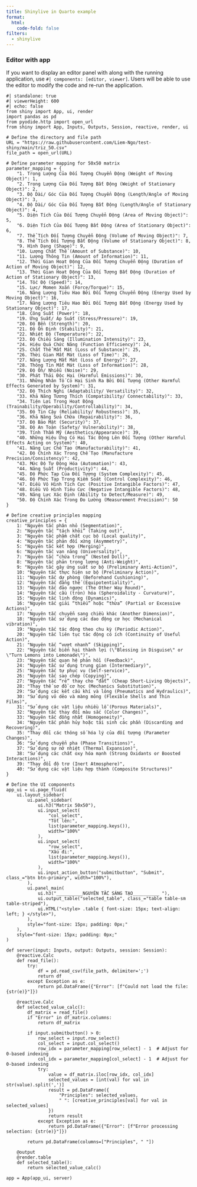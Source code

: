 ```yaml
---
title: Shinylive in Quarto example
format: 
  html:
    code-fold: false
filters:
  - shinylive
---
```

### Editor with app

If you want to display an editor panel with along with the running application, use `#| components: [editor, viewer]`. Users will be able to use the editor to modify the code and re-run the application.

```shinylive-python
#| standalone: true
#| viewerHeight: 600
#| echo: false
from shiny import App, ui, render
import pandas as pd
from pyodide.http import open_url
from shiny import App, Inputs, Outputs, Session, reactive, render, ui

# Define the directory and file path
URL = "https://raw.githubusercontent.com/Liem-Ngo/test-shiny/main/triz_50.csv"
file_path = open_url(URL)

# Define parameter mapping for 50x50 matrix
parameter_mapping = {
    "1. Trọng Lượng Của Đối Tượng Chuyển Động (Weight of Moving Object)": 1,
    "2. Trọng Lượng Của Đối Tượng Bất Động (Weight of Stationary Object)": 2,
    "3. Độ Dài/ Góc Của Đối Tượng Chuyển Động (Length/Angle of Moving Object)": 3,
    "4. Độ Dài/ Góc Của Đối Tượng Bất Động (Length/Angle of Stationary Object)": 4,
    "5. Diện Tích Của Đối Tượng Chuyển Động (Area of Moving Object)": 5,
    "6. Diện Tích Của Đối Tượng Bất Động (Area of Stationary Object)": 6,
    "7. Thể Tích Đối Tượng Chuyển Động (Volume of Moving Object)": 7,
    "8. Thể Tích Đối Tượng Bất Động (Volume of Stationary Object)": 8,
    "9. Hình Dạng (Shape)": 9,
    "10. Lượng Chất Thể (Amount of Substance)": 10,
    "11. Lượng Thông Tin (Amount of Information)": 11,
    "12. Thời Gian Hoạt Động Của Đối Tượng Chuyển Động (Duration of Action of Moving Object)": 12,
    "13. Thời Gian Hoạt Động Của Đối Tượng Bất Động (Duration of Action of Stationary Object)": 13,
    "14. Tốc Độ (Speed)": 14,
    "15. Lực/ Momen Xoắn (Force/Torque)": 15,
    "16. Năng Lượng Tiêu Hao Bởi Đối Tượng Chuyển Động (Energy Used by Moving Object)": 16,
    "17. Năng Lượng Tiêu Hao Bởi Đối Tượng Bất Động (Energy Used by Stationary Object)": 17,
    "18. Công Suất (Power)": 18,
    "19. Ứng Suất/ Áp Suất (Stress/Pressure)": 19,
    "20. Độ Bền (Strength)": 20,
    "21. Độ Ổn Định (Stability)": 21,
    "22. Nhiệt Độ (Temperature)": 22,
    "23. Độ Chiếu Sáng (Illumination Intensity)": 23,
    "24. Hiệu Quả Chức Năng (Function Efficiency)": 24,
    "25. Chất Thể Mất Mát (Loss of Substance)": 25,
    "26. Thời Gian Mất Mát (Loss of Time)": 26,
    "27. Năng Lượng Mất Mát (Loss of Energy)": 27,
    "28. Thông Tin Mất Mát (Loss of Information)": 28,
    "29. Độ Ồn/ Nhiễu (Noise)": 29,
    "30. Phát Thải Độc Hại (Harmful Emissions)": 30,
    "31. Những Nhân Tố Có Hại Sinh Ra Bởi Đối Tượng (Other Harmful Effects Generated by System)": 31,
    "32. Độ Thích Nghi (Adaptability/ Versatility)": 32,
    "33. Khả Năng Tương Thích (Compatibility/ Connectability)": 33,
    "34. Tiện Lợi Trong Hoạt Động (Trainability/Operability/Controllability)": 34,
    "35. Độ Tin Cậy (Reliability/ Robustness)": 35,
    "36. Khả Năng Sửa Chữa (Repairability)": 36,
    "37. Độ Bảo Mật (Security)": 37,
    "38. Độ An Toàn (Safety/ Vulnerability)": 38,
    "39. Tính Thẩm Mỹ (Aesthetics/Appearance)": 39,
    "40. Những Hiệu Ứng Có Hại Tác Động Lên Đối Tượng (Other Harmful Effects Acting on System)": 40,
    "41. Năng Lực Chế Tạo (Manufacturability)": 41,
    "42. Độ Chính Xác Trong Chế Tạo (Manufacture Precision/Consistency)": 42,
    "43. Mức Độ Tự Động Hóa (Automation)": 43,
    "44. Năng Suất (Productivity)": 44,
    "45. Độ Phức Tạp Của Đối Tượng (System Complexity)": 45,
    "46. Độ Phức Tạp Trong Kiểm Soát (Control Complexity)": 46,
    "47. Điều Vô Hình Tích Cực (Positive Intangible Factors)": 47,
    "48. Điều Vô Hình Tiêu Cực (Negative Intangible Factors)": 48,
    "49. Năng Lực Xác Định (Ability to Detect/Measure)": 49,
    "50. Độ Chính Xác Trong Đo Lường (Measurement Precision)": 50
}

# Define creative principles mapping
creative_principles = {
    1: "Nguyên tắc phân nhỏ (Segmentation)",
    2: "Nguyên tắc “tách khỏi” (Taking out)",
    3: "Nguyên tắc phẩm chất cục bộ (Local quality)",
    4: "Nguyên tắc phản đối xứng (Asymmetry)",
    5: "Nguyên tắc kết hợp (Merging)",
    6: "Nguyên tắc vạn năng (Universality)",
    7: "Nguyên tắc “chứa trong” (Nested Doll)",
    8: "Nguyên tắc phản trọng lượng (Anti-Weight)",
    9: "Nguyên tắc gây ứng suất sơ bộ (Preliminary Anti-Action)",
    10: "Nguyên tắc thực hiện sơ bộ (Preliminary Action)",
    11: "Nguyên tắc dự phòng (Beforehand Cushioning)",
    12: "Nguyên tắc đẳng thế (Equipotentiality)",
    13: "Nguyên tắc đảo ngược (The Other Way Round)",
    14: "Nguyên tắc cầu (tròn) hóa (Spheroidality - Curvature)",
    15: "Nguyên tắc linh động (Dynamics)",
    16: "Nguyên tắc giải “thiếu” hoặc “thừa” (Partial or Excessive Actions)",
    17: "Nguyên tắc chuyển sang chiều khác (Another Dimension)",
    18: "Nguyên tắc sử dụng các dao động cơ học (Mechanical vibration)",
    19: "Nguyên tắc tác động theo chu kỳ (Periodic Action)",
    20: "Nguyên tắc liên tục tác động có ích (Continuity of Useful Action)",
    21: "Nguyên tắc “vượt nhanh” (Skipping)",
    22: "Nguyên tắc biến hại thành lợi (\"Blessing in Disguise\" or \"Turn Lemons into Lemonade\")",
    23: "Nguyên tắc quan hệ phản hồi (Feedback)",
    24: "Nguyên tắc sử dụng trung gian (Intermediary)",
    25: "Nguyên tắc tự phục vụ (Self-service)",
    26: "Nguyên tắc sao chép (Copying)",
    27: "Nguyên tắc “rẻ” thay cho “đắt” (Cheap Short-Living Objects)",
    28: "Thay thế sơ đồ cơ học (Mechanics Substitution)",
    29: "Sử dụng các kết cấu khí và lỏng (Pneumatics and Hydraulics)",
    30: "Sử dụng vỏ dẻo và màng mỏng (Flexible Shells and Thin Films)",
    31: "Sử dụng các vật liệu nhiều lỗ (Porous Materials)",
    32: "Nguyên tắc thay đổi màu sắc (Color Changes)",
    33: "Nguyên tắc đồng nhất (Homogeneity)",
    34: "Nguyên tắc phân hủy hoặc tái sinh các phần (Discarding and Recovering)",
    35: "Thay đổi các thông số hóa lý của đối tượng (Parameter Changes)",
    36: "Sử dụng chuyển pha (Phase Transitions)",
    37: "Sử dụng sự nở nhiệt (Thermal Expansion)",
    38: "Sử dụng các chất oxy hóa mạnh (Strong Oxidants or Boosted Interactions)",
    39: "Thay đổi độ trơ (Inert Atmosphere)",
    40: "Sử dụng các vật liệu hợp thành (Composite Structures)"
}

# Define the UI components
app_ui = ui.page_fluid(
    ui.layout_sidebar(
        ui.panel_sidebar(
            ui.h3("Matrix 50x50"),
            ui.input_select(
                "col_select",
                "Tốt lên:",
                list(parameter_mapping.keys()),
                width="100%"
            ),
            ui.input_select(
                "row_select",
                "Xấu đi:",
                list(parameter_mapping.keys()),
                width="100%"
            ),
            ui.input_action_button("submitbutton", "Submit", class_="btn btn-primary", width="100%"),
        ),
        ui.panel_main(
            ui.h3("__________NGUYÊN TẮC SÁNG TẠO__________ "),
            ui.output_table("selected_table", class_="table table-sm table-striped"),
            ui.HTML("<style> .table { font-size: 15px; text-align: left; } </style>"),
        ),
        style="font-size: 15px; padding: 0px;"
    ),
    style="font-size: 15px; padding: 0px;"
)

def server(input: Inputs, output: Outputs, session: Session):
    @reactive.Calc
    def read_file():
        try:
            df = pd.read_csv(file_path, delimiter=';')
            return df
        except Exception as e:
            return pd.DataFrame({"Error": [f"Could not load the file: {str(e)}"]})

    @reactive.Calc
    def selected_value_calc():
        df_matrix = read_file()
        if "Error" in df_matrix.columns:
            return df_matrix
        
        if input.submitbutton() > 0:
            row_select = input.row_select()
            col_select = input.col_select()
            row_idx = parameter_mapping[row_select] - 1  # Adjust for 0-based indexing
            col_idx = parameter_mapping[col_select] - 1  # Adjust for 0-based indexing
            try:
                value = df_matrix.iloc[row_idx, col_idx]
                selected_values = [int(val) for val in str(value).split(',')]
                result = pd.DataFrame({
                    "Principles": selected_values,
                    " ": [creative_principles[val] for val in selected_values]
                })
                return result
            except Exception as e:
                return pd.DataFrame({"Error": [f"Error processing selection: {str(e)}"]})
        
        return pd.DataFrame(columns=["Principles", " "])

    @output
    @render.table
    def selected_table():
        return selected_value_calc()

app = App(app_ui, server)

```

